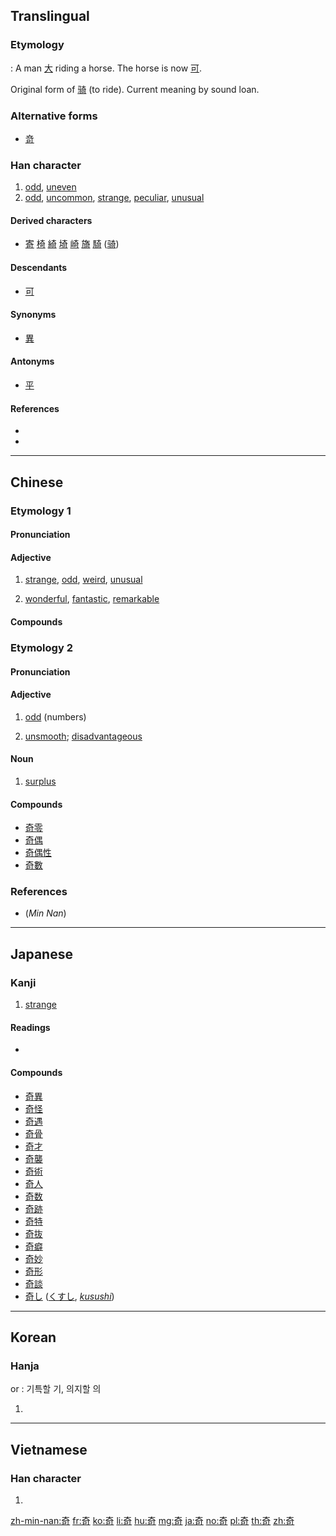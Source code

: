 {{also|竒}}
==Translingual==

===Etymology===
{{liushu|ic}} : A man [[大]] riding a horse. The horse is now [[可]].

Original form of [[骑]] (to ride). Current meaning by sound loan.

===Alternative forms===
* [[竒]]

===Han character===
{{Han char|rn=37|rad=大|as=05|sn=8|four=40621|canj=KMNR|ids=⿱大可}}

# [[odd]], [[uneven]]
# [[odd]], [[uncommon]], [[strange]], [[peculiar]], [[unusual]]

====Derived characters====
* [[寄]] [[椅]] [[綺]] [[埼]] [[崎]] [[旖]] [[騎]] ([[骑]])

====Descendants====
* [[可]]

====Synonyms====
*{{sense|uncommon}} [[異]]

====Antonyms====
* [[平]]

====References====
* {{Han ref|kx=0250.310|dkj=05892|dj=0510.290|hdz=10533.040|uh=5947|ud=22855|bh=A95F|bd=43359}}
* {{cite web
|url=http://internationalscientific.org/CharacterEtymology.aspx?characterInput=奇
|title=奇
|work=Chinese Etymology
|author=Richard Sears
|language=English/Mandarin
|accessdate=2014-03-17}}

----

==Chinese==
{{zh-forms}}

===Etymology 1===

====Pronunciation====
{{zh-pron
|m=qí
|c=kei4
|mn=kî
|mn_note=literary reading
|mc=<!-- at 竒 -->
|oc=2,2
|ma=
|cat=a
}}

====Adjective====
{{zh-adj}}

# [[strange]], [[odd]], [[weird]], [[unusual]]
#: {{zh-x|奇怪|strange}}
#: {{zh-x|奇特|peculiar}}
# [[wonderful]], [[fantastic]], [[remarkable]]
#: {{zh-x|奇跡|miracle}}
#: {{zh-x|奇妙|fantastic}}

====Compounds====
{{der3|title=Compounds
|{{zh-l|奇昂}}
|{{zh-l|奇拔}}
|{{zh-l|奇兵}}
|{{zh-l|奇才}}
|{{zh-l|奇策}}
|{{zh-l|奇恥大辱}}
|{{zh-l|奇峰}}
|{{zh-l|奇功}}
|{{zh-l|奇怪}}
|{{zh-l|奇觀}}
|{{zh-l|奇瑰}}
|{{zh-l|奇詭}}
|{{zh-l|奇花異草}}
|{{zh-l|奇幻}}
|{{zh-l|奇貨可居}}
|{{zh-l|奇禍}}
|{{zh-l|奇計}}
|{{zh-l|奇跡}}
|{{zh-l|奇景}}
|{{zh-l|奇絕}}
|{{zh-l|奇崛}}
|{{zh-l|奇峻}}
|{{zh-l|奇麗}}
|{{zh-l|奇妙}}
|{{zh-l|奇謀}}
|{{zh-l|奇葩}}
|{{zh-l|奇癖}}
|{{zh-l|奇僻}}
|{{zh-l|奇巧}}
|{{zh-l|奇趣}}
|{{zh-l|奇缺}}
|{{zh-l|奇事}}
|{{zh-l|奇談}}
|{{zh-l|奇談怪論}}
|{{zh-l|奇特}}
|{{zh-l|奇偉}}
|{{zh-l|奇文共賞}}
|{{zh-l|奇聞}}
|{{zh-l|奇襲}}
|{{zh-l|奇效}}
|{{zh-l|奇形怪狀}}
|{{zh-l|奇秀}}
|{{zh-l|奇勛}}
|{{zh-l|奇異}}
|{{zh-l|奇遇}}
|{{zh-l|奇珍異宝}}
|{{zh-l|奇裝異服}}
|{{zh-l|奇瑞}}
}}

===Etymology 2===

====Pronunciation====
{{zh-pron
|m=jī
|c=gei1
|mn=khia
|mn_note=vernacular reading
|mc=
|oc=1,1
|ma=
|cat=a
}}

====Adjective====
{{zh-adj}}

# [[odd]] (numbers)
#: {{zh-x|奇數|odd number}}
# {{lb|zh|literary}} [[unsmooth]]; [[disadvantageous]]

====Noun====
{{zh-noun}}

# {{lb|zh|literary}} [[surplus]]

====Compounds====
* [[奇零]]
* [[奇偶]]
* [[奇偶性]]
* [[奇數]]

===References===
* (''Min Nan'') {{thcwd|3773}}

----

==Japanese==

===Kanji===
{{ja-kanji|grade=c|rs=大05}}

# [[strange]]

====Readings====
* {{ja-readings|goon=[[き]] (ki), [[ぎ]] (gi)|kanon=[[き]] (ki)|kun=[[くし]] (kushi), [[めずらしい]] (mezurashii), [[あやしい]] (ayashii)}}

====Compounds====
* [[奇異]]
* [[奇怪]]
* [[奇遇]]
* [[奇骨]]
* [[奇才]]
* [[奇襲]]
* [[奇術]]
* [[奇人]]
* [[奇数]]
* [[奇跡]]
* [[奇特]]
* [[奇抜]]
* [[奇癖]]
* [[奇妙]]
* [[奇形]]
* [[奇談]]
* [[奇し]] ([[くすし]], ''[[kusushi]]'')

----

==Korean==

===Hanja===
{{ko-hanja|hangeul=기|rv=gi|mr=ki}} or {{ko-hanja|hangeul=의|rv=[[Yi]]|mr=Yi}} : 기특할 기, 의지할 의

# {{defn|lang=ko|sort=大05}}

----

==Vietnamese==

===Han character===
{{vi-hantu|[[kì]], [[kỳ]], [[cả]], [[cơ]]|rs=大05}}

# {{defn|lang=vi|sort=大05}}

[[zh-min-nan:奇]]
[[fr:奇]]
[[ko:奇]]
[[li:奇]]
[[hu:奇]]
[[mg:奇]]
[[ja:奇]]
[[no:奇]]
[[pl:奇]]
[[th:奇]]
[[zh:奇]]